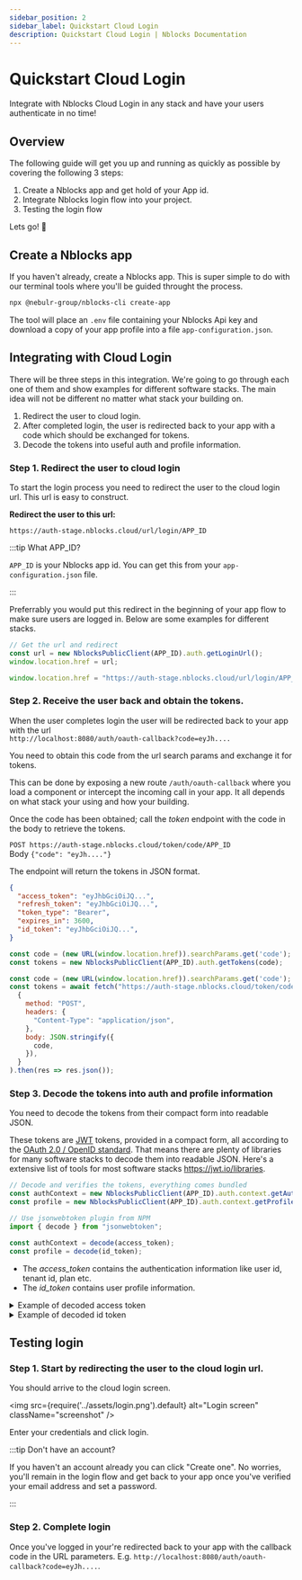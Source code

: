 ```yaml
---
sidebar_position: 2
sidebar_label: Quickstart Cloud Login
description: Quickstart Cloud Login | Nblocks Documentation
---
```


# Quickstart Cloud Login


Integrate with Nblocks Cloud Login in any stack and have your users authenticate in no time!

## Overview

The following guide will get you up and running as quickly as possible by covering the following 3 steps:

1. Create a Nblocks app and get hold of your App id.
1. Integrate Nblocks login flow into your project.
1. Testing the login flow


Lets go! 🚀

## Create a Nblocks app
If you haven't already, create a Nblocks app. This is super simple to do with our terminal tools where you'll be guided throught the process.

<Tabs>
<TabItem value="npm" label="Npm" default>

```bash
npx @nebulr-group/nblocks-cli create-app
```

The tool will place an `.env` file containing your Nblocks Api key and download a copy of your app profile into a file `app-configuration.json`.

</TabItem>

</Tabs>

## Integrating with Cloud Login

There will be three steps in this integration. We're going to go through each one of them and show examples for different software stacks. 
The main idea will not be different no matter what stack your building on.

1. Redirect the user to cloud login.
1. After completed login, the user is redirected back to your app with a code which should be exchanged for tokens.
1. Decode the tokens into useful auth and profile information.

### Step 1. Redirect the user to cloud login
To start the login process you need to redirect the user to the cloud login url. This url is easy to construct.

**Redirect the user to this url:**
```
https://auth-stage.nblocks.cloud/url/login/APP_ID
```

:::tip What APP_ID?

`APP_ID` is your Nblocks app id. You can get this from your `app-configuration.json` file.

:::

Preferrably you would put this redirect in the beginning of your app flow to make sure users are logged in. Below are some examples for different stacks.

<Tabs>

<TabItem value="sdk" label="SDK" default>

```ts
// Get the url and redirect
const url = new NblocksPublicClient(APP_ID).auth.getLoginUrl();
window.location.href = url;
```

</TabItem>

<TabItem value="js" label="JS" default>

```js
window.location.href = "https://auth-stage.nblocks.cloud/url/login/APP_ID";
```

</TabItem>

</Tabs>

### Step 2. Receive the user back and obtain the tokens.

When the user completes login the user will be redirected back to your app with the url    
`http://localhost:8080/auth/oauth-callback?code=eyJh....`

You need to obtain this code from the url search params and exchange it for tokens.

This can be done by exposing a new route `/auth/oauth-callback` where you load a component or intercept the incoming call in your app. 
It all depends on what stack your using and how your building.

Once the code has been obtained; call the *token* endpoint with the code in the body to retrieve the tokens.

<Tabs>
<TabItem value="rest" label="REST" default>

`POST https://auth-stage.nblocks.cloud/token/code/APP_ID`    
Body `{"code": "eyJh...."}`

The endpoint will return the tokens in JSON format.

```json
{
  "access_token": "eyJhbGciOiJQ...",
  "refresh_token": "eyJhbGciOiJQ...",
  "token_type": "Bearer",
  "expires_in": 3600,
  "id_token": "eyJhbGciOiJQ...",
}
```
</TabItem>

<TabItem value="sdk" label="SDK" default>

```ts
const code = (new URL(window.location.href)).searchParams.get('code');
const tokens = new NblocksPublicClient(APP_ID).auth.getTokens(code);
```

</TabItem>

<TabItem value="js" label="JS" default>

```js
const code = (new URL(window.location.href)).searchParams.get('code');
const tokens = await fetch("https://auth-stage.nblocks.cloud/token/code/APP_ID",
  {
    method: "POST",
    headers: {
      "Content-Type": "application/json",
    },
    body: JSON.stringify({
      code,
    }),
  }
).then(res => res.json());
```

</TabItem>

</Tabs>

### Step 3. Decode the tokens into auth and profile information
You need to decode the tokens from their compact form into readable JSON.

These tokens are [JWT](https://jwt.io) tokens, provided in a compact form, all according to the [OAuth 2.0 / OpenID standard](https://www.oauth.com). 
That means there are plenty of libraries for many software stacks to decode them into readable JSON. Here's a extensive list of tools for most software stacks https://jwt.io/libraries.

<Tabs>

<TabItem value="sdk" label="SDK" default>

```ts
// Decode and verifies the tokens, everything comes bundled
const authContext = new NblocksPublicClient(APP_ID).auth.context.getAuthContext(access_token);
const profile = new NblocksPublicClient(APP_ID).auth.context.getProfile(id_token);
```

</TabItem>

<TabItem value="js" label="JS" default>

```js
// Use jsonwebtoken plugin from NPM
import { decode } from "jsonwebtoken";

const authContext = decode(access_token);
const profile = decode(id_token);

```

</TabItem>

</Tabs>

- The *access_token* contains the authentication information like user id, tenant id, plan etc.
- The *id_token* contains user profile information.

<details><summary>Example of decoded access token</summary>

```json
{
  "tid": "63d25a9e0796d40008680f96", // Tenant id
  "scope": "TENANT_WRITE TENANT_READ USER_WRITE USER_READ AUTHENTICATED",
  "role": "OWNER",
  "sub": "63d25a9e0796d40008680f9a" // User id
}
```

</details>

<details><summary>Example of decoded id token</summary>

```json
{
  "name": "John Doe",
  "family_name": "Doe",
  "given_name": "John",
  "preferred_username": "john@example.com",
  "locale": "en",
  "email": "john@example.com",
  "email_verified": true,
  "onboarded": true,
  "tenant_id": "63d25a9e0796d40008680f96",
  "tenant_name": "Johns Family",
  "tenant_locale": "en",
  "tenant_logo": "",
  "sub": "63d25a9e0796d40008680f9a" // User id
}
```

This is information you can trust since it has been cryptographically signed by Nblocks.

</details>

## Testing login

### Step 1. Start by redirecting the user to the cloud login url.

You should arrive to the cloud login screen.

<img
  src={require('../assets/login.png').default}
  alt="Login screen"
  className="screenshot"
/>

Enter your credentials and click login.

:::tip Don't have an account?

If you haven't an account already you can click "Create one". 
No worries, you'll remain in the login flow and get back to your app once you've verified your email address and set a password.

:::

### Step 2. Complete login
Once you've logged in your're redirected back to your app with the callback code in the URL parameters. 
E.g. `http://localhost:8080/auth/oauth-callback?code=eyJh....`.